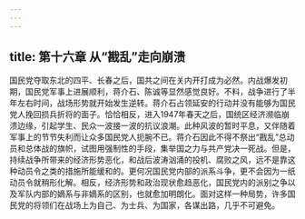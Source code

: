 ```yaml
---
---
---
```

title: 第十六章 从“戡乱”走向崩溃
---




国民党夺取东北的四平、长春之后，国共之间在关内开打成为必然。内战爆发初期，国民党军事上进展顺利，蒋介石、陈诚等显然感觉良好。不料，战争进行了半年左右时间，战场形势就开始发生逆转。蒋介石占领延安的行动并没有能够为国民党人挽回损兵折将的面子。恰恰相反，进入1947年春天之后，国统区经济濒临崩溃边缘，引起学生、民众一波接一波的抗议浪潮。此种风波的暂时平息，又伴随着军事上的节节失利而让众多国民党人扼腕不已。蒋介石因此不得不祭出“戡乱”总动员和总体战的旗帜，试图用强制性的手段，集举国之力与共产党决一死战。但是，持续战争所带来的经济形势恶化，和战后波涛汹涌的投机、腐败之风，远不是靠这种动员令之类的措施所能缓和的。更何况国民党内部的派系斗争，更不会因为一纸动员令就稍形化解。相反，经济形势和政治现状愈趋恶化，国民党内的派别之争以及军队内部的嫡系与非嫡系的区别，也就愈加明朗化。面对这样一种局势，许多国民党的将领们在战场上为自己、为士兵、为国家，各谋出路，几乎不可避免。